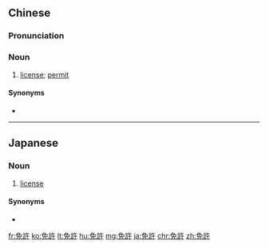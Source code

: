 {{also|免许}}
==Chinese==
{{zh-forms|s=免许}}

===Pronunciation===
{{zh-pron
|m=miǎnxǔ
|mn=bián-hú/zz:bián-hí
|cat=n
}}

===Noun===
{{zh-noun}}

# [[license]]; [[permit]]

====Synonyms====
*{{zh-l|執照}}

----

==Japanese==
{{ja-kanjitab|めん|きょ|yomi=on}}

===Noun===
{{ja-noun|めんきょ}}

# [[license]]
#: {{ja-usex|運転免許|うんてん めんきょ|driver's license}}

====Synonyms====
* {{ja-r|免許証|めんきょしょう}}

[[fr:免許]]
[[ko:免許]]
[[lt:免許]]
[[hu:免許]]
[[mg:免許]]
[[ja:免許]]
[[chr:免許]]
[[zh:免許]]